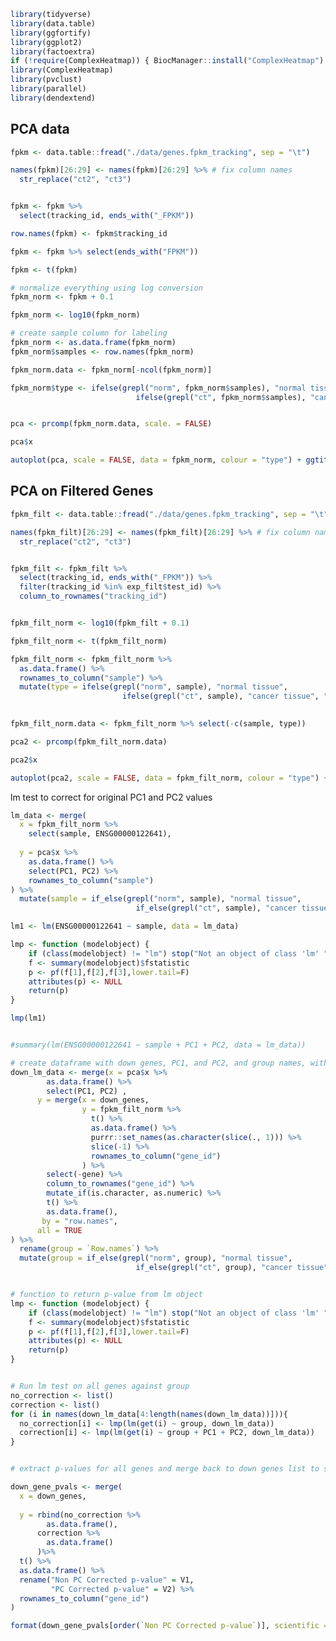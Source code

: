 
```r
library(tidyverse)
library(data.table)
library(ggfortify)
library(ggplot2)
library(factoextra)
if (!require(ComplexHeatmap)) { BiocManager::install("ComplexHeatmap") }
library(ComplexHeatmap)
library(pvclust)
library(parallel)
library(dendextend)
```


## PCA data

```r
fpkm <- data.table::fread("./data/genes.fpkm_tracking", sep = "\t")

names(fpkm)[26:29] <- names(fpkm)[26:29] %>% # fix column names
  str_replace("ct2", "ct3")


fpkm <- fpkm %>% 
  select(tracking_id, ends_with("_FPKM"))

row.names(fpkm) <- fpkm$tracking_id

fpkm <- fpkm %>% select(ends_with("FPKM"))

fpkm <- t(fpkm)

# normalize everything using log conversion
fpkm_norm <- fpkm + 0.1

fpkm_norm <- log10(fpkm_norm)

# create sample column for labeling
fpkm_norm <- as.data.frame(fpkm_norm)
fpkm_norm$samples <- row.names(fpkm_norm)

fpkm_norm.data <- fpkm_norm[-ncol(fpkm_norm)]

fpkm_norm$type <- ifelse(grepl("norm", fpkm_norm$samples), "normal tissue",
                            ifelse(grepl("ct", fpkm_norm$samples), "cancer tissue", "cancer cell line"))


pca <- prcomp(fpkm_norm.data, scale. = FALSE)

pca$x

autoplot(pca, scale = FALSE, data = fpkm_norm, colour = "type") + ggtitle("PCA unfiltered")
```


## PCA on Filtered Genes

```r
fpkm_filt <- data.table::fread("./data/genes.fpkm_tracking", sep = "\t")

names(fpkm_filt)[26:29] <- names(fpkm_filt)[26:29] %>% # fix column names
  str_replace("ct2", "ct3")


fpkm_filt <- fpkm_filt %>% 
  select(tracking_id, ends_with("_FPKM")) %>%
  filter(tracking_id %in% exp_filt$test_id) %>%
  column_to_rownames("tracking_id")


fpkm_filt_norm <- log10(fpkm_filt + 0.1)          

fpkm_filt_norm <- t(fpkm_filt_norm)

fpkm_filt_norm <- fpkm_filt_norm %>%
  as.data.frame() %>%
  rownames_to_column("sample") %>%
  mutate(type = ifelse(grepl("norm", sample), "normal tissue",
                         ifelse(grepl("ct", sample), "cancer tissue", "cancer cell line")))
  

fpkm_filt_norm.data <- fpkm_filt_norm %>% select(-c(sample, type))

pca2 <- prcomp(fpkm_filt_norm.data)

pca2$x

autoplot(pca2, scale = FALSE, data = fpkm_filt_norm, colour = "type") + ggtitle("PCA on Filtered Genes")
```






lm test to correct for original PC1 and PC2 values

```r

lm_data <- merge(
  x = fpkm_filt_norm %>%
    select(sample, ENSG00000122641),
  
  y = pca$x %>%
    as.data.frame() %>%
    select(PC1, PC2) %>%
    rownames_to_column("sample")
) %>% 
  mutate(sample = if_else(grepl("norm", sample), "normal tissue",
                            if_else(grepl("ct", sample), "cancer tissue", "cancer cell line")))

lm1 <- lm(ENSG00000122641 ~ sample, data = lm_data)

lmp <- function (modelobject) {
    if (class(modelobject) != "lm") stop("Not an object of class 'lm' ")
    f <- summary(modelobject)$fstatistic
    p <- pf(f[1],f[2],f[3],lower.tail=F)
    attributes(p) <- NULL
    return(p)
}

lmp(lm1)


#summary(lm(ENSG00000122641 ~ sample + PC1 + PC2, data = lm_data))

```

```r

# create dataframe with down genes, PC1, and PC2, and group names, with genes as columns
down_lm_data <- merge(x = pca$x %>%
        as.data.frame() %>%
        select(PC1, PC2) ,
      y = merge(x = down_genes,
                y = fpkm_filt_norm %>%
                  t() %>%
                  as.data.frame() %>%
                  purrr::set_names(as.character(slice(., 1))) %>%
                  slice(-1) %>%
                  rownames_to_column("gene_id")
                ) %>%
        select(-gene) %>%
        column_to_rownames("gene_id") %>%
        mutate_if(is.character, as.numeric) %>%
        t() %>%
        as.data.frame(),
       by = "row.names",
      all = TRUE
) %>%
  rename(group = `Row.names`) %>%
  mutate(group = if_else(grepl("norm", group), "normal tissue",
                            if_else(grepl("ct", group), "cancer tissue", "cancer cell line")))


# function to return p-value from lm object
lmp <- function (modelobject) {
    if (class(modelobject) != "lm") stop("Not an object of class 'lm' ")
    f <- summary(modelobject)$fstatistic
    p <- pf(f[1],f[2],f[3],lower.tail=F)
    attributes(p) <- NULL
    return(p)
}


# Run lm test on all genes against group
no_correction <- list()
correction <- list()
for (i in names(down_lm_data[4:length(names(down_lm_data))])){
  no_correction[i] <- lmp(lm(get(i) ~ group, down_lm_data))
  correction[i] <- lmp(lm(get(i) ~ group + PC1 + PC2, down_lm_data))
}


# extract p-values for all genes and merge back to down genes list to see gene name with p-values together

down_gene_pvals <- merge(
  x = down_genes,
  
  y = rbind(no_correction %>% 
        as.data.frame(), 
      correction %>% 
        as.data.frame()
      )%>%
  t() %>%
  as.data.frame() %>%
  rename("Non PC Corrected p-value" = V1,
         "PC Corrected p-value" = V2) %>%
  rownames_to_column("gene_id")
)

```

```r
format(down_gene_pvals[order(`Non PC Corrected p-value`)], scientific = F) %>% as.data.frame()
```